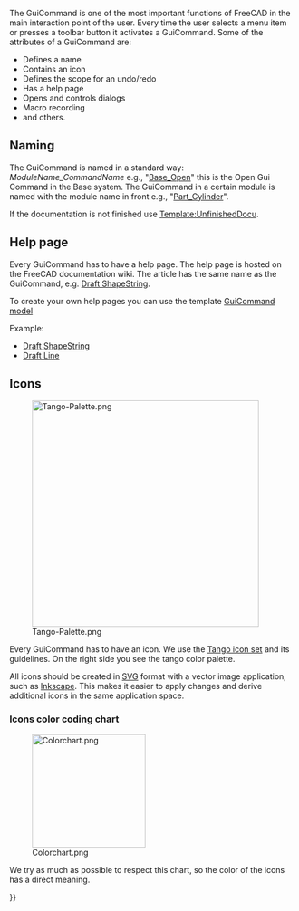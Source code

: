 <languages/>
{{TOCright}}

The GuiCommand is one of the most important functions of FreeCAD in the main interaction point of the user. Every time the user selects a menu item or presses a toolbar button it activates a GuiCommand. Some of the attributes of a GuiCommand are:
* Defines a name
* Contains an icon
* Defines the scope for an undo/redo
* Has a help page
* Opens and controls dialogs
* Macro recording
* and others.

== Naming ==

The GuiCommand is named in a standard way: ''ModuleName_CommandName'' e.g., "[[Base_Open|Base_Open]]" this is the Open Gui Command in the Base system. The GuiCommand in a certain module is named with the module name in front e.g., "[[Part_Cylinder|Part_Cylinder]]". 

If the documentation is not finished use [[Template:UnfinishedDocu]].

== Help page ==

Every GuiCommand has to have a help page. The help page is hosted on the FreeCAD documentation wiki. The article has the same name as the GuiCommand, e.g. [[Draft_ShapeString|Draft ShapeString]].

To create your own help pages you can use the template [[GuiCommand_model|GuiCommand model]]

Example:
* [[Draft_ShapeString|Draft ShapeString]]
* [[Draft_Line|Draft Line]]

== Icons ==

[[Image:Tango-Palette.png|400px|right]]

Every GuiCommand has to have an icon. We use the [http://tango-project.org/Tango_Desktop_Project/ Tango icon set] and its guidelines. On the right side you see the tango color palette. 

All icons should be created in [[SVG|SVG]] format with a vector image application, such as [http://inkscape.org Inkscape]. This makes it easier to apply changes and derive additional icons in the same application space.

===Icons color coding chart===

[[Image:Colorchart.png|200px]]

We try as much as possible to respect this chart, so the color of the icons has a direct meaning.


{{Powerdocnavi{{#translation:}}}}